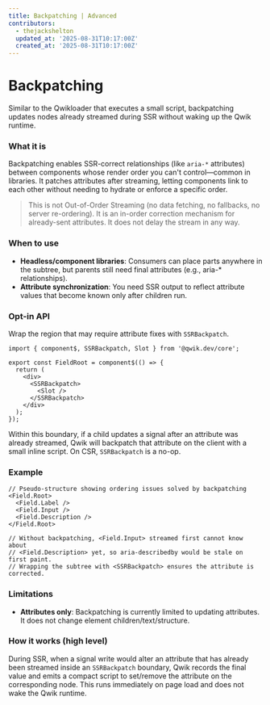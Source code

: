```yaml
---
title: Backpatching | Advanced
contributors:
  - thejackshelton
  updated_at: '2025-08-31T10:17:00Z'
  created_at: '2025-08-31T10:17:00Z'
---
```


# Backpatching

Similar to the Qwikloader that executes a small script, backpatching updates nodes already streamed during SSR without waking up the Qwik runtime.

### What it is

Backpatching enables SSR-correct relationships (like `aria-*` attributes) between components whose render order you can't control—common in libraries. It patches attributes after streaming, letting components link to each other without needing to hydrate or enforce a specific order.

> This is not Out-of-Order Streaming (no data fetching, no fallbacks, no server re-ordering). It is an in-order correction mechanism for already-sent attributes. It does not delay the stream in any way.

### When to use

- **Headless/component libraries**: Consumers can place parts anywhere in the subtree, but parents still need final attributes (e.g., aria-* relationships).
- **Attribute synchronization**: You need SSR output to reflect attribute values that become known only after children run.

### Opt-in API

Wrap the region that may require attribute fixes with `SSRBackpatch`.

```tsx
import { component$, SSRBackpatch, Slot } from '@qwik.dev/core';

export const FieldRoot = component$(() => {
  return (
    <div>
      <SSRBackpatch>
        <Slot />
      </SSRBackpatch>
    </div>
  );
});
```

Within this boundary, if a child updates a signal after an attribute was already streamed, Qwik will backpatch that attribute on the client with a small inline script. On CSR, `SSRBackpatch` is a no-op.

### Example

```tsx
// Pseudo-structure showing ordering issues solved by backpatching
<Field.Root>
  <Field.Label />
  <Field.Input />
  <Field.Description />
</Field.Root>

// Without backpatching, <Field.Input> streamed first cannot know about
// <Field.Description> yet, so aria-describedby would be stale on first paint.
// Wrapping the subtree with <SSRBackpatch> ensures the attribute is corrected.
```

### Limitations

- **Attributes only**: Backpatching is currently limited to updating attributes. It does not change element children/text/structure.

### How it works (high level)

During SSR, when a signal write would alter an attribute that has already been streamed inside an `SSRBackpatch` boundary, Qwik records the final value and emits a compact script to set/remove the attribute on the corresponding node. This runs immediately on page load and does not wake the Qwik runtime.


